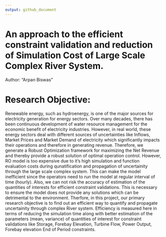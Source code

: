 ```yaml
---
output: github_document
---
```


# An approach to the efficient constraint validation and reduction of Simulation Cost of Large Scale Complex River System.

Author: "Arpan Biswas"

# Research Objective:

Renewable energy, such as hydroenergy, is one of the major sources for electricity generation for energy sectors. Over many decades, there has been continuous development of water resource management for the economic benefit of electricity industries. However, in real world, these energy sectors deal with different sources of uncertainties like Inflows, Market Prices and Market Demand of electricity which significantly impacts their operations and therefore in generating revenue. Therefore, we generate a Robust Optimization framework for maximizing the Net Revenue and thereby provide a robust solution of optimal operation control. However, RO model is too expensive due to it's high simulation and function evaluation costs during qunatification and propagation of uncertainity through the large scale complex system. This can make the model inefficient since the operators need to run the model at regular interval of time (hourly). Also, we can not risk the accuracy of estimation of the quantities of interests for efficient constraint validations. This is necessary to ensure the model does not provide any solutions which can be detrimental to the environment. Therfore, in this project, our primary research objective is to find out an efficient way to quantify and propagate uncertainity through complex River system. Efficiency is measured here in terms of reducing the simulation time along with better estimation of the parameters (mean, variance) of quantities of interest for constraint validations like Storage, Forebay Elevation, Turbine Flow, Power Output, Forebay elevation End of Period constraints.      
